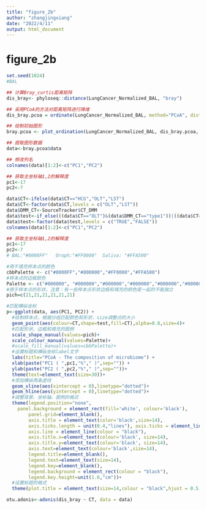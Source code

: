 ```yaml
---
title: "figure_2b"
author: "zhangjingxiang"
date: "2022/4/11"
output: html_document
---
```


# figure_2b

```r
set.seed(1024)
#BAL

## 计算Bray_curtis距离矩阵
dis_bray<- phyloseq::distance(LungCancer_Normalized_BAL, "bray")

## 采用PCoA的方法对距离矩阵进行降维
dis_bray.pcoa = ordinate(LungCancer_Normalized_BAL, method="PCoA", distance=dis_bray)

## 绘制初始图形
bray.pcoa <- plot_ordination(LungCancer_Normalized_BAL, dis_bray.pcoa, color="CT" ) + geom_point(size=3)

## 提取图形数据
data<-bray.pcoa$data

## 修改列名
colnames(data)[1:2]<-c("PC1","PC2")

## 获取主坐标轴1,2的解释度
pc1<-17
pc2<-7

data$CT<-ifelse(data$CT=="HCG","OLT","LST")
data$CT<-factor(data$CT,levels = c("OLT","LST"))
data$DMM_CT<-SourceTracker$CT_DMM
data$test<-if_else(((data$CT=="OLT")&(data$DMM_CT=="type1"))|((data$CT=="LST")&(data$DMM_CT=="type2")),"TRUE","FALSE")
data$test<-factor(data$test,levels = c("TRUE","FALSE"))
colnames(data)[1:2]<-c("PC1","PC2")

## 获取主坐标轴1,2的解释度
pc1<-17
pc2<-7
# BAL:"#0000FF"   Oroph:"#FF0000"  Saliva: "#FFA500"

#用于填充样本点的颜色
cbbPalette <- c("#0000FF","#800000","#FF0000","#FFA500")
#样本点的边框颜色
Palette <- c("#000000", "#000000","#000000","#000000","#000000","#000000")
#用于样本点的形状，注意：有一些样本点形状边框和填充的颜色是一起的不能独立
pich=c(21,21,21,21,21,21)

#匹配横纵坐标
p<-ggplot(data, aes(PC1, PC2)) +
  #绘制样本点，根据分组匹配颜色和形状，size调整点的大小
  geom_point(aes(colour=CT,shape=test,fill=CT),alpha=0.8,size=4)+
  #匹配形状、边框和填充的图例
  scale_shape_manual(values=pich)+
  scale_colour_manual(values=Palette)+
  #scale_fill_manual(values=cbbPalette)+
  #设置标题和横纵坐标label文字
  labs(title="PCoA - The composition of microbiome") + 
  xlab(paste("PC1 ( ",pc1,"%"," )",sep="")) + 
  ylab(paste("PC2 ( ",pc2,"%"," )",sep=""))+
  theme(text=element_text(size=30))+
  #添加横纵两条虚线
  geom_vline(aes(xintercept = 0),linetype="dotted")+
  geom_hline(aes(yintercept = 0),linetype="dotted")+
  #调整背景、坐标轴、图例的格式
  theme(legend.position="none",
    panel.background = element_rect(fill='white', colour='black'),
        panel.grid=element_blank(), 
        axis.title = element_text(color='black',size=14),
        axis.ticks.length = unit(0.4,"lines"), axis.ticks = element_line(color='black'),
        axis.line = element_line(colour = "black"), 
        axis.title.x=element_text(colour='black', size=14),
        axis.title.y=element_text(colour='black', size=14),
        axis.text=element_text(colour='black',size=14),
        legend.title=element_blank(),
        legend.text=element_text(size=14),
        legend.key=element_blank(),
        legend.background = element_rect(colour = "black"),
        legend.key.height=unit(1.6,"cm"))+
  #设置标题的格式
  theme(plot.title = element_text(size=14,colour = "black",hjust = 0.5,face = "bold"))

otu.adonis<-adonis(dis_bray ~ CT, data = data)

```